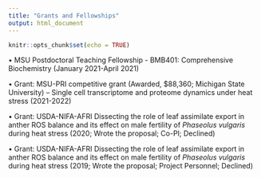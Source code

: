 ```yaml
---
title: "Grants and Fellowships"
output: html_document
---
```


```r
knitr::opts_chunk$set(echo = TRUE)
```

• MSU Postdoctoral Teaching Fellowship - BMB401: Comprehensive Biochemistry (January 2021-April 2021)

• Grant: MSU-PRI competitive grant (Awarded, \$88,360; Michigan State University) – Single cell transcriptome and proteome dynamics under heat stress (2021-2022) <br>

• Grant: USDA-NIFA-AFRI Dissecting the role of leaf assimilate export in anther ROS balance and its effect on male fertility of *Phaseolus vulgaris* during heat stress (2020; Wrote the proposal; Co-PI; Declined) <br>

• Grant: USDA-NIFA-AFRI Dissecting the role of leaf assimilate export in anther ROS balance and its effect on male fertility of *Phaseolus vulgaris* during heat stress (2019; Wrote the proposal; Project Personnel; Declined) <br>
